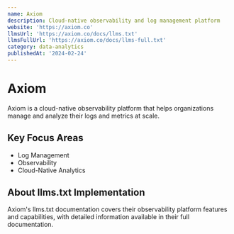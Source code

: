 ```yaml
---
name: Axiom
description: Cloud-native observability and log management platform
website: 'https://axiom.co'
llmsUrl: 'https://axiom.co/docs/llms.txt'
llmsFullUrl: 'https://axiom.co/docs/llms-full.txt'
category: data-analytics
publishedAt: '2024-02-24'
---
```


# Axiom

Axiom is a cloud-native observability platform that helps organizations manage and analyze their logs and metrics at scale.

## Key Focus Areas

- Log Management
- Observability
- Cloud-Native Analytics

## About llms.txt Implementation

Axiom's llms.txt documentation covers their observability platform features and capabilities, with detailed information available in their full documentation.
